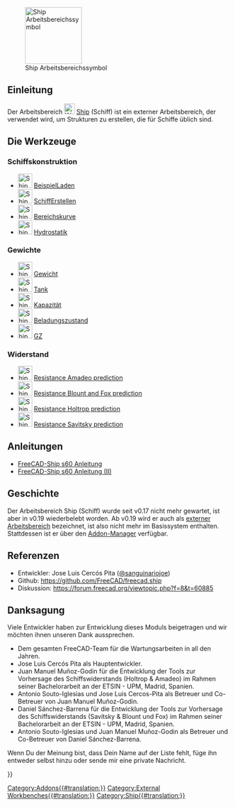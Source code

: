 <languages/>

[[Image:Workbench_Ship.svg|thumb|128px|Ship Arbeitsbereichssymbol]]

{{TOCright}}

<span id="Introduction"></span>
==Einleitung==

Der Arbeitsbereich [[Image:Workbench_Ship.svg|24px]] [[Ship_Workbench/de|Ship]] (Schiff) ist ein externer Arbeitsbereich, der verwendet wird, um Strukturen zu erstellen, die für Schiffe üblich sind.

<span id="The_Tools"></span>
==Die Werkzeuge==

<span id="Ship_Design"></span>
===Schiffskonstruktion===

* [[Image:Ship_LoadExample.svg|32px]] [[Ship_LoadExample/de|BeispielLaden]]
* [[Image:Ship_CreateShip.svg|32px]] [[Ship_CreateShip/de|SchiffErstellen]]
* [[Image:Ship_AreasCurve.svg|32px]] [[Ship_AreasCurve/de|Bereichskurve]]
* [[Image:Ship_Hydrostatics.svg|32px]] [[Ship_Hydrostatics/de|Hydrostatik]]

<span id="Weights"></span>
===Gewichte===

* [[Image:Ship_Weight.svg|32px]] [[Ship_Weight/de|Gewicht]]
* [[Image:Ship_Tank.svg|32px]] [[Ship_Tank/de|Tank]]
* [[Image:Ship_Capacity.svg|32px]] [[Ship_Capacity/de|Kapazität]]
* [[Image:Ship_LoadCondition.svg|32px]] [[Ship_LoadCondition/de|Beladungszustand]]
* [[Image:Ship_GZ.svg|32px]] [[Ship_GZ/de|GZ]]

<span id="Resistance"></span>
===Widerstand===

* [[Image:Ship_ResistanceAmadeo.svg|32px]] [[Ship_ResistanceAmadeo/de|Resistance Amadeo prediction]]
* [[Image:Ship_ResistanceBlountFox.svg|32px]] [[Ship_ResistanceBlountFox/de|Resistance Blount and Fox prediction]]
* [[Image:Ship_ResistanceHoltrop.svg|32px]] [[Ship_ResistanceHoltrop/de|Resistance Holtrop prediction]]
* [[Image:Ship_ResistanceSavitsky.svg|32px]] [[Ship_ResistanceSavitsky/de|Resistance Savitsky prediction]]

<span id="Tutorials"></span>
==Anleitungen==

* [[FreeCAD-Ship_s60_tutorial/de|FreeCAD-Ship s60 Anleitung]]
* [[FreeCAD-Ship_s60_tutorial_(II)/de|FreeCAD-Ship s60 Anleitung (II)]]

<span id="History"></span>
==Geschichte==

Der Arbeitsbereich Ship (Schiff) wurde seit v0.17 nicht mehr gewartet, ist aber in v0.19 wiederbelebt worden. Ab v0.19 wird er auch als [[External_workbenches/de|externer Arbeitsbereich]] bezeichnet, ist also nicht mehr im Basissystem enthalten. Stattdessen ist er über den [[Std_AddonMgr/de|Addon-Manager]] verfügbar.

<span id="References"></span>
==Referenzen==

* Entwickler: Jose Luis Cercós Pita ([https://github.com/sanguinariojoe @sanguinariojoe])
* Github: https://github.com/FreeCAD/freecad.ship
* Diskussion: https://forum.freecad.org/viewtopic.php?f=8&t=60885

<span id="Acknowledgments"></span>
==Danksagung==

Viele Entwickler haben zur Entwicklung dieses Moduls beigetragen und wir möchten ihnen unseren Dank aussprechen.

* Dem gesamten FreeCAD-Team für die Wartungsarbeiten in all den Jahren.
* Jose Luis Cercós Pita als Hauptentwickler.
* Juan Manuel Muñoz-Godin für die Entwicklung der Tools zur Vorhersage des Schiffswiderstands (Holtrop & Amadeo) im Rahmen seiner Bachelorarbeit an der ETSIN - UPM, Madrid, Spanien.
* Antonio Souto-Iglesias und Jose Luis Cercos-Pita als Betreuer und Co-Betreuer von Juan Manuel Muñoz-Godin.
* Daniel Sánchez-Barrena für die Entwicklung der Tools zur Vorhersage des Schiffswiderstands (Savitsky & Blount und Fox) im Rahmen seiner Bachelorarbeit an der ETSIN - UPM, Madrid, Spanien.
* Antonio Souto-Iglesias und Juan Manuel Muñoz-Godin als Betreuer und Co-Betreuer von Daniel Sánchez-Barrena.

Wenn Du der Meinung bist, dass Dein Name auf der Liste fehlt, füge ihn entweder selbst hinzu oder sende mir eine private Nachricht.


{{Userdocnavi{{#translation:}}}}
[[Category:Addons{{#translation:}}]]
[[Category:External Workbenches{{#translation:}}]]
[[Category:Ship{{#translation:}}]]